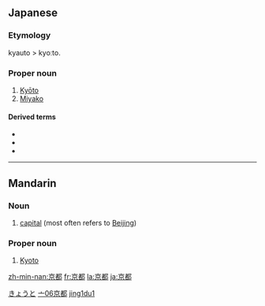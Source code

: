 ==Japanese==   
{{ja-kanjitab|京|都|}}

===Etymology===

kyauto > kyoːto.
                                    
===Proper noun===
{{ja-pos|k|proper|hira=きょうと|hhira=きゃうと|rom=Kyōto}}

# [[Kyōto]]
# [[Miyako]]

====Derived terms====
*{{term|京阪||[[Kyōto]] and [[Ōsaka]]|tr=[[けいはん]], [[keihan]]|sc=Jpan|lang=ja}}
*{{term|京阪奈||[[Kyōto]], [[Ōsaka]], and [[Nara]]|tr=[[けいはんな]], [[keihanna]]|sc=Jpan|lang=ja}}
*{{term|京阪神||[[Kyōto]], [[Ōsaka]], and [[Kōbe]]|tr=[[けいはんしん]], [[keihanshin]]|sc=Jpan|lang=ja}}

[[Category:ja:Cities|きょうと]]

----

==Mandarin==
{{zh-hanzi|[[京]][[都]]}}

===Noun===
{{cmn-noun|ts|pin=jīngdū|pint=jing1du1|rs=亠06}}

# [[capital]] (most often refers to [[Beijing]])

===Proper noun===
{{cmn-proper|ts|pin=Jīngdū|pint=jing1du1|rs=亠06}}

# [[Kyoto]]

[[Category:zh-tw:Cities|亠06京都]]
[[Category:zh-cn:Cities|jing1du1]]

[[zh-min-nan:京都]]
[[fr:京都]]
[[la:京都]]
[[ja:京都]]